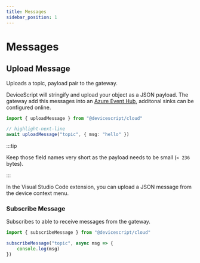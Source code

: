 ```yaml
---
title: Messages
sidebar_position: 1
---
```


# Messages

## Upload Message

Uploads a topic, payload pair to the gateway.

DeviceScript will stringify and upload your object as a JSON payload. The gateway add this messages
into an [Azure Event Hub](https://azure.microsoft.com/en-us/products/event-hubs/), additonal sinks can be configured online.

```ts
import { uploadMessage } from "@devicescript/cloud"

// highlight-next-line
await uploadMessage("topic", { msg: "hello" })
```

:::tip

Keep those field names very short as the payload needs to be small (`< 236` bytes).

:::

In the Visual Studio Code extension, you can upload a JSON
message from the device context menu.

### Subscribe Message

Subscribes to able to receive messages from the gateway.

```ts
import { subscribeMessage } from "@devicescript/cloud"

subscribeMessage("topic", async msg => {
    console.log(msg)
})
```

